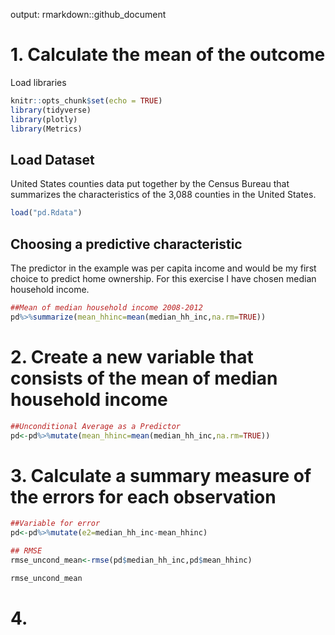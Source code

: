output: rmarkdown::github_document

# 1. Calculate the mean of the outcome

Load libraries

```r
knitr::opts_chunk$set(echo = TRUE)
library(tidyverse)
library(plotly)
library(Metrics)
```

## Load Dataset
United States counties data put together by the Census Bureau that summarizes the characteristics of the 3,088 counties in the United States. 

```r
load("pd.Rdata")
```

## Choosing a predictive characteristic

The predictor in the example was per capita income and would be my first choice to predict home ownership. For this exercise I have chosen median household income.

```r
##Mean of median household income 2008-2012
pd%>%summarize(mean_hhinc=mean(median_hh_inc,na.rm=TRUE))
```

# 2. Create a new variable that consists of the mean of median household income


```r
##Unconditional Average as a Predictor
pd<-pd%>%mutate(mean_hhinc=mean(median_hh_inc,na.rm=TRUE))
```

# 3. Calculate a summary measure of the errors for each observation

```r
##Variable for error
pd<-pd%>%mutate(e2=median_hh_inc-mean_hhinc)

## RMSE
rmse_uncond_mean<-rmse(pd$median_hh_inc,pd$mean_hhinc)

rmse_uncond_mean

```

# 4. 

